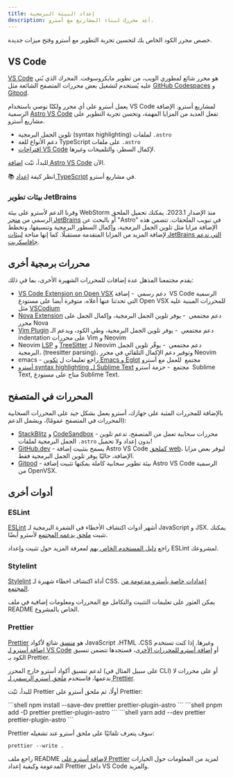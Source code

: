 ```yaml
---
title: إعداد البيئة البرمجية
description: أعِد محررك لبناء المشاريع مع أسترو.
---
```


خصص محرر الكود الخاص بك لتحسين تجربة التطوير مع أسترو وفتح ميزات جديدة.

## VS Code

[VS Code](https://code.visualstudio.com/) هو محرر شائع لمطوري الويب، من تطوير مايكروسوفت. المحرك الذي بُني عليه يُستخدم لتشغيل بعض محررات المتصفح الشائعة مثل [GitHub Codespaces](https://github.com/features/codespaces) و [Gitpod](https://gitpod.io/).

يعمل أسترو على أي محرر ولكنّا نوصي باستخدام VS Code لمشاريع أسترو. الإضافة الرسمية [Astro VS Code](https://marketplace.visualstudio.com/items?itemName=astro-build.astro-vscode) تفعل العديد من المزايا المهمة، وتحسن تجربة التطوير على مشاريع أسترو.

- تلوين الجمل البرمجية (syntax highlighting) لملفات `.astro`
- دعم الأنواع للغة TypeScript على ملفات `.astro`
- [اقتراحات VS Code](https://code.visualstudio.com/docs/editor/intellisense) لإكمال السطر، والتلميحات وغيرها.

للبدأ، ثبّت [إضافة Astro VS Code](https://marketplace.visualstudio.com/items?itemName=astro-build.astro-vscode) الآن.

📚 انظر كيفة [إعداد TypeScript](/ar/guides/typescript/) في مشاريع أسترو.

### بيئات تطوير JetBrains

وفرنا الدعم لأسترو على بيئة WebStorm منذ الإصدار 2023.1. يمكنك تحميل الملحق الرسمي من [متجر JetBrains](https://plugins.jetbrains.com/plugin/20959-astro) أو بالبحث عن "Astro" في تبويب الملحقات. تتضمن هذه الإضافة مزايا مثل تلوين الجمل البرمجية، وإكمال السطور البرمجية وتنسيقها، ونخطط لإضافة المزيد من المزايا المتقدمة مستقبلًا. كما إنها متاحة [لبيئات JetBrains التي تدعم جافاسكربت](https://www.jetbrains.com/products/#lang=js&type=ide).

## محررات برمجية أخرى

يقدم مجتمعنا المذهل عدة إضافات للمحررات الشهيرة الأخرى، بما في ذلك:

- [VS Code Extension on Open VSX](https://open-vsx.org/extension/astro-build/astro-vscode) <span style="margin: 0.25em;"><Badge variant="accent">دعم رسمي</Badge></span> - إضافة VS Code الرسمية التي تحدثنا عنها أعلاه، متوفرة أيضا على مستودع Open VSX للمحررات المبنية عليه مثل [VSCodium](https://vscodium.com/)
- [Nova Extension](https://extensions.panic.com/extensions/sciencefidelity/sciencefidelity.astro/) <span style="margin: 0.25em;"><Badge variant="neutral">دعم مجتمعي</Badge></span> - يوفر تلوين الجمل البرمجية، وإكمال الجمل على محرر Nova
- [Vim Plugin](https://github.com/wuelnerdotexe/vim-astro) <span style="margin: 0.25em;"><Badge variant="neutral">دعم مجتمعي</Badge></span> - يوفر تلوين الجمل البرمجية، وطي الكود، ويدعم الـ indentation على محررات Vim و Neovim
- Neovim [LSP](https://github.com/neovim/nvim-lspconfig/blob/master/doc/server_configurations.md#astro) و [TreeSitter](https://github.com/virchau13/tree-sitter-astro) لـ Neovim <span style="margin: 0.25em;"><Badge variant="neutral">دعم مجتمعي</Badge></span> - يوفّر تلوين الجمل البرمجية، (treesitter parsing)، وتوفير دعم الإكمال التلقائي في محرر Neovim
- emacs - راجع تعليمات ل [تكوين Emacs و Eglot](https://medium.com/@jrmjrm/configuring-emacs-and-eglot-to-work-with-astro-language-server-9408eb709ab0) <span style="margin: 0.25em;"><Badge variant="neutral">مجتمع</Badge></span> للعمل مع أسترو
- [أسترو syntax highlighting ل Sublime Text](https://packagecontrol.io/packages/Astro) <span style="margin: 0.25em;"><Badge variant="neutral">مجتمع</Badge></span> - حزمة أسترو Sublime Text, متاح على مستودع Sublime Text.

## المحررات في المتصفح

بالإضافة للمحررات المثبة على جهازك، أسترو يعمل بشكل جيد على المحررات السحابية (المحررات في المتصفح عمومًا)، ويشمل الدعم:

- [StackBlitz](https://stackblitz.com/) و [CodeSandbox](https://codesandbox.io/) - محررات سحابية تعمل من المتصفح، تدعم تلوين الجمل البرمجية لملفات `.astro` بدون إعداد ولا تحميل!
- [GitHub.dev](https://github.dev/) - يسمح بتثبيت إضافة Astro VS Code [كملحق web](https://code.visualstudio.com/api/extension-guides/web-extensions)، ليوفر بعض مزايا الإضافة، حاليًا يوفر تلوين الجمل البرمجية فقط.
- [Gitpod](https://gitpod.io/) - بيئة تطوير سحابية كاملة يمكنها تثبيت إضافة Astro VS Code الرسمية من OpenVSX.

## أدوات أخرى

### ESLint

[ESLint](https://eslint.org/) أشهر أدوات اكتشاف الأخطاء في الشفرة البرمجية لـ JavaScript و JSX. يمكنك تثبيت [ملحق يدعمه المجتمع](https://github.com/ota-meshi/eslint-plugin-astro) لأسترو أيضًا.

راجع [دليل المستخدم الخاص بهم](https://ota-meshi.github.io/eslint-plugin-astro/user-guide/) لمعرفة المزيد حول تثبيت وإعداد ESLint لمشروعك.

### Stylelint

[Stylelint](https://stylelint.io/) أداة اكتشاف اخطاء شهيرة لـ CSS. [إعدادات خاصة بأسترو مدعومة من المجتمع](https://github.com/ota-meshi/stylelint-config-html). 

يمكن العثور على تعليمات التثبيت والتكامل مع المحررات ومعلومات إضافية في ملف README الخاص بالمشروع.

### Prettier

[Prettier](https://prettier.io/) هو [منسق](https://ar.wikipedia.org/wiki/برتي_برنت) شائع لأكواد JavaScript ،HTML ،CSS وغيرها. إذا كنت تستخدم [إضافة أسترو لـ VS Code](https://marketplace.visualstudio.com/items?itemName=astro-build.astro-vscode) أو [إضافة أسترو للمحررات الأخرى](#محررات-برمجية-أخرى)، فستجدها تتضمن تنسيق الكود بـ Prettier.

 لدعم تنسيق أكواد أسترو خارج المحرر (على سبيل المثال في CLI) أو على محررات لا ندعمها، فاستخدم [ملحق أسترو الرسمي لـ Prettier](https://github.com/withastro/prettier-plugin-astro).

للبدأ، ثبّت Prettier أولًا، ثم ملحق أسترو على Prettier:

<PackageManagerTabs>
  <Fragment slot="npm">
  ```shell
  npm install --save-dev prettier prettier-plugin-astro
  ```
  </Fragment>
  <Fragment slot="pnpm">
  ```shell
  pnpm add -D prettier prettier-plugin-astro
  ```
  </Fragment>
  <Fragment slot="yarn">
  ```shell
  yarn add --dev prettier prettier-plugin-astro
  ```
  </Fragment>
</PackageManagerTabs>

Prettier سوف يتعرف تلقائيًا على ملحق أسترو عند تشغيله:

```shell
prettier --write .
```

راجع ملف README [لإضافة أسترو على Prettier](https://github.com/withastro/prettier-plugin-astro/blob/main/README.md) لمزيد من المعلومات حول الخيارات المدعومة وكيفية إعداد Prettier داخل VS Code والمزيد.
